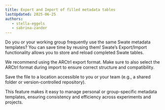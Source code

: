 ```yaml
---
title: Export and Import of filled metadata tables
lastUpdated: 2025-06-25
authors: 
   - stella-eggels
   - sabrina-zander
---
```







Do you or your working group frequently use the same Swate metadata templates?
You can save time by reusing them! Swate’s Export/Import functionality allows you to store and reload completed Swate tables.

We recommend using the ARCtrl export format. Make sure to also select the ARCtrl format during import to ensure correct structure and compatibility.

<Json />

Save the file to a location accessible to you or your team (e.g., a shared folder or version-controlled repository).

This feature makes it easy to manage personal or group-specific metadata templates, ensuring consistency and efficiency across experiments and projects.

